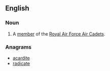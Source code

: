 ==English==

===Noun===
{{en-noun}}

# A [[member]] of the [[w:Royal Air Force Air Cadets|Royal Air Force Air Cadets]].

===Anagrams===
* [[acardite#English|acardite]]
* [[radicate#English|radicate]]